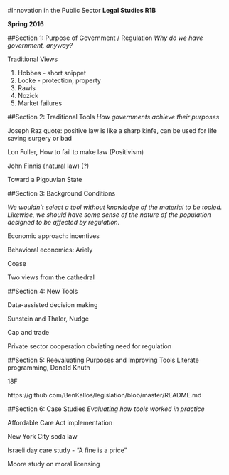 #Innovation in the Public Sector 
**Legal Studies R1B**

**Spring 2016**


##Section 1: Purpose of Government / Regulation 
*Why do we have government, anyway?* 

Traditional Views

1. Hobbes - short snippet 
2. Locke - protection, property
3. Rawls 
4. Nozick 
5. Market failures

##Section 2: Traditional Tools 
*How governments achieve their purposes* 

Joseph Raz quote: positive law is like a sharp kinfe, can be used for life saving surgery or bad

Lon Fuller, How to fail to make law (Positivism)

John Finnis (natural law) (?) 

Toward a Pigouvian State 

##Section 3: Background Conditions 

*We wouldn't select a tool without knowledge of the material to be tooled. Likewise, we should have some sense of the nature of the population designed to be affected by regulation.* 

Economic approach: incentives 

Behavioral economics: Ariely 

Coase 

Two views from the cathedral 

##Section 4: New Tools 

Data-assisted decision making

Sunstein and Thaler, Nudge 

Cap and trade 

Private sector cooperation obviating need for regulation

##Section 5: Reevaluating Purposes and Improving Tools 
Literate programming, Donald Knuth

18F

https://github.com/BenKallos/legislation/blob/master/README.md

##Section 6: Case Studies 
*Evaluating how tools worked in practice*

Affordable Care Act implementation 

New York City soda law

Israeli day care study - "A fine is a price" 

Moore study on moral licensing 
